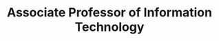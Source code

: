 ---
name: Dr. Cengiz Gunay
id: cengiz-gunay
affiliation: GGC
title: Associate Professor of Information Technology
email: cgunay@ggc.edu
phone: 678.951.9621
website: https://www.ggc.edu/directory/cengiz-gunay
linkedin: https://www.linkedin.com/in/cengiz-gunay-5010a89/
github: https://github.com/cengique
image: ./cgunay.jpeg
desc: 
projects: []
---